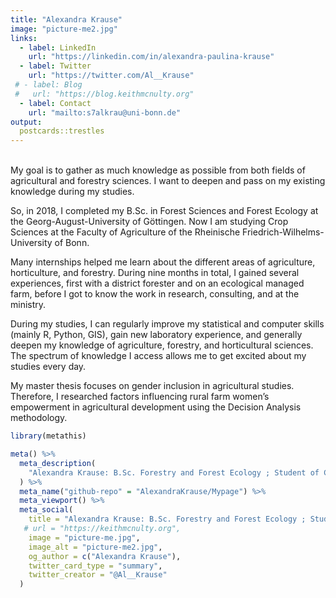 ```yaml
---
title: "Alexandra Krause"
image: "picture-me2.jpg"
links:
  - label: LinkedIn
    url: "https://linkedin.com/in/alexandra-paulina-krause"
  - label: Twitter
    url: "https://twitter.com/Al__Krause"
 # - label: Blog
 #   url: "https://blog.keithmcnulty.org"
  - label: Contact
    url: "mailto:s7alkrau@uni-bonn.de"
output:
  postcards::trestles
---
```


<br>
My goal is to gather as much knowledge as possible from both fields of agricultural and forestry sciences. I want to deepen and pass on my existing knowledge during my studies.

So, in 2018, I completed my B.Sc. in Forest Sciences and Forest Ecology at the Georg-August-University of Göttingen. Now I am studying Crop Sciences at the Faculty of Agriculture of the Rheinische Friedrich-Wilhelms-University of Bonn. 

Many internships helped me learn about the different areas of agriculture, horticulture, and forestry. During nine months in total, I gained several experiences, first with a district forester and on an ecological managed farm, before I got to know the work in research, consulting, and at the ministry.

During my studies, I can regularly improve my statistical and computer skills (mainly R, Python, GIS), gain new laboratory experience, and generally deepen my knowledge of agriculture, forestry, and horticultural sciences. The spectrum of knowledge I access allows me to get excited about my studies every day.

My master thesis focuses on gender inclusion in agricultural studies. Therefore, I researched factors influencing rural farm women’s empowerment in agricultural development using the Decision Analysis methodology.

```r
library(metathis)

meta() %>%
  meta_description(
    "Alexandra Krause: B.Sc. Forestry and Forest Ecology ; Student of Crop Science (Master), University Bonn"
  ) %>% 
  meta_name("github-repo" = "AlexandraKrause/Mypage") %>% 
  meta_viewport() %>% 
  meta_social(
    title = "Alexandra Krause: B.Sc. Forestry and Forest Ecology ; Student of Crop Science (Master), University Bonn",
   # url = "https://keithmcnulty.org",
    image = "picture-me.jpg",
    image_alt = "picture-me2.jpg",
    og_author = c("Alexandra Krause"),
    twitter_card_type = "summary",
    twitter_creator = "@Al__Krause"
  )
```
